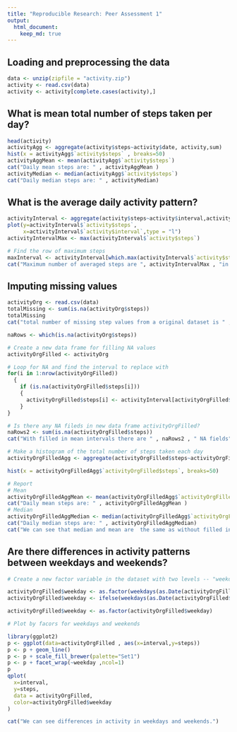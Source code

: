 ```yaml
---
title: "Reproducible Research: Peer Assessment 1"
output: 
  html_document:
    keep_md: true
---
```



## Loading and preprocessing the data

```r
data <- unzip(zipfile = "activity.zip")
activity <- read.csv(data)
activity <- activity[complete.cases(activity),] 
```



## What is mean total number of steps taken per day?
```r
head(activity)
activityAgg <- aggregate(activity$steps~activity$date, activity,sum)
hist(x = activityAgg$`activity$steps` , breaks=50)
activityAggMean <- mean(activityAgg$`activity$steps`)
cat("Daily mean steps are: " , activityAggMean )
activityMedian <- median(activityAgg$`activity$steps`)
cat("Daily median steps are: " , activityMedian)
```

## What is the average daily activity pattern?
```r
activityInterval <- aggregate(activity$steps~activity$interval,activity,mean)
plot(y=activityInterval$`activity$steps`, 
     x=activityInterval$`activity$interval`,type = "l")
activityIntervalMax <- max(activityInterval$`activity$steps`)

# Find the row of maximum steps
maxInterval <- activityInterval[which.max(activityInterval$`activity$steps`),]$`activity$interval`
cat("Maximum number of averaged steps are ", activityIntervalMax , "in interval ", maxInterval)
```


## Imputing missing values

```r
activityOrg <- read.csv(data)
totalMissing <- sum(is.na(activityOrg$steps))
totalMissing
cat("total number of missing step values from a original dataset is " , totalMissing)

naRows <- which(is.na(activityOrg$steps))

# Create a new data frame for filling NA values
activityOrgFilled <- activityOrg

# Loop for NA and find the interval to replace with
for(i in 1:nrow(activityOrgFilled))
  {
    if (is.na(activityOrgFilled$steps[i])) 
    {
      activityOrgFilled$steps[i] <- activityInterval[activityOrgFilled$interval[i]==activityInterval$`activity$interval`,]$`activity$steps`
    }
}

# Is there any NA fileds in new data frame activityOrgFilled?
naRows2 <- sum(is.na(activityOrgFilled$steps))
cat("With filled in mean intervals there are " , naRows2 , " NA fields")

# Make a histogram of the total number of steps taken each day
activityOrgFilledAgg <- aggregate(activityOrgFilled$steps~activityOrgFilled$date, activityOrgFilled,sum)

hist(x = activityOrgFilledAgg$`activityOrgFilled$steps`, breaks=50)

# Report
# Mean
activityOrgFilledAggMean <- mean(activityOrgFilledAgg$`activityOrgFilled$steps`)
cat("Daily mean steps are: " , activityOrgFilledAggMean )
# Median
activityOrgFilledAggMedian <- median(activityOrgFilledAgg$`activityOrgFilled$steps`)
cat("Daily median steps are: " , activityOrgFilledAggMedian)
cat("We can see that median and mean are  the same as without filled in data, so our filled in mean data did not have impact on overall dataset. Good job!")


```

## Are there differences in activity patterns between weekdays and weekends?
```r
# Create a new factor variable in the dataset with two levels -- "weekday" and "weekend" 

activityOrgFilled$weekday <- as.factor(weekdays(as.Date(activityOrgFilled$date)))
activityOrgFilled$weekday <- ifelse(weekdays(as.Date(activityOrgFilled$date)) %in% c("subota", "nedjelja"), "weekend", "weekday")

activityOrgFilled$weekday <- as.factor(activityOrgFilled$weekday)

# Plot by facors for weekdays and weekends

library(ggplot2)
p <- ggplot(data=activityOrgFilled , aes(x=interval,y=steps)) 
p <- p + geom_line()
p <- p + scale_fill_brewer(palette="Set1")
p <- p + facet_wrap(~weekday ,ncol=1)
p
qplot(
  x=interval,
  y=steps,
  data = activityOrgFilled,
  color=activityOrgFilled$weekday
)

cat("We can see differences in activity in weekdays and weekends.")
```

